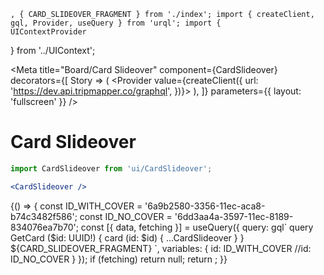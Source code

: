 	, { CARD_SLIDEOVER_FRAGMENT } from './index'; import { createClient,
	gql, Provider, useQuery } from 'urql'; import {
	UIContextProvider
} from '../UIContext';

<Meta
	title="Board/Card Slideover"
	component={CardSlideover}
	decorators={[
		Story => (
			<Provider value={createClient({ url: 'https://dev.api.tripmapper.co/graphql', })}>
				<UIContextProvider defaultContext={{}}>
					<Story />
				</UIContextProvider>
			</Provider>
		),
	]}
	parameters={{ layout: 'fullscreen' }}
/>

# Card Slideover

```jsx
import CardSlideover from 'ui/CardSlideover';

<CardSlideover />
```

<Canvas>
	<Story name="Card Slideover">
		{() => {
			const ID_WITH_COVER = '6a9b2580-3356-11ec-aca8-b74c3482f586';
			const ID_NO_COVER = '6dd3aa4a-3597-11ec-8189-834076ea7b70';
			const [{ data, fetching }] = useQuery({
				query: gql`
					query GetCard ($id: UUID!) {
						card (id: $id) {
							...CardSlideover
						}
                	}
					${CARD_SLIDEOVER_FRAGMENT}
				`,
				variables: {
					id: ID_WITH_COVER
					//id: ID_NO_COVER
				}
			});
			if (fetching) return null;
			return <CardSlideover card={data?.card} cardId={data?.card?.id} />;
		}}
	</Story>
</Canvas>

<ArgsTable of={CardSlideover} />
